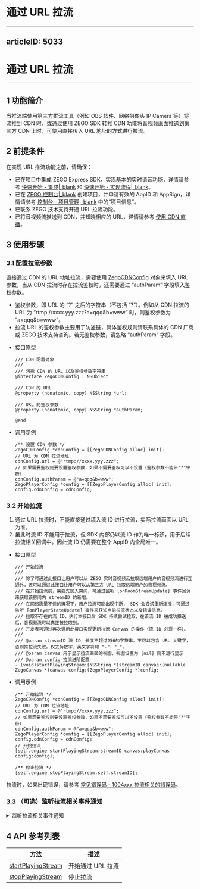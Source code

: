 # 通过 URL 拉流
---
articleID: 5033
---
# 通过 URL 拉流

---

## 1 功能简介

当推流端使用第三方推流工具（例如 OBS 软件、网络摄像头 IP Camera 等）将流推到 CDN 时，或通过使用 ZEGO SDK 转推 CDN 功能将音视频画面推送到第三方 CDN 上时，可使用直接传入 URL 地址的方式进行拉流。

## 2 前提条件

在实现 URL 推流功能之前，请确保：

- 已在项目中集成 ZEGO Express SDK，实现基本的实时语音功能，详情请参考 [快速开始 - 集成\|_blank](!ExpressAudioSDK-Integration/SDK_Integration) 和 [快速开始 - 实现流程\|_blank](!ExpressAudioSDK-Integration/Solution_Implementation)。
- 已在 [ZEGO 控制台\|_blank](https://console.zego.im) 创建项目，并申请有效的 AppID 和 AppSign，详情请参考 [控制台 - 项目管理\|_blank](#12107) 中的“项目信息”。
- 已联系 ZEGO 技术支持开通 URL 拉流功能。   
- 已将音视频流推送到 CDN，并知晓相应的 URL，详情请参考 [使用 CDN 直播](!ExpressVideoSDK-Publisher_Player_Advanced/RelayToCDN)。


## 3 使用步骤

### 3.1 配置拉流参数

直接通过 CDN 的 URL 地址拉流，需要使用 [ZegoCDNConfig](@-ZegoCDNConfig) 对象来填入 URL 参数，当从 CDN 拉流时存在拉流鉴权时，还需要通过 “authParam” 字段填入鉴权参数。

<div class="mk-hint">

- 鉴权参数，即 URL 的 “?” 之后的字符串（不包括 “?”）。例如从 CDN 拉流的 URL 为 “rtmp://xxxx.yyy.zzz?a=qqq&b=www” 时，则鉴权参数为 “a=qqq&b=www”。  
- 拉流 URL 的鉴权参数主要用于防盗链，具体鉴权规则请联系具体的 CDN 厂商或 ZEGO 技术支持咨询。若无鉴权参数，请忽略 “authParam” 字段。
</div>  


- 接口原型

    ```objc
    /// CDN 配置对象
    ///
    /// 包括 CDN 的 URL 以及鉴权参数字符串
    @interface ZegoCDNConfig : NSObject

    /// CDN 的 URL
    @property (nonatomic, copy) NSString *url;

    /// URL 的鉴权参数
    @property (nonatomic, copy) NSString *authParam;

    @end
    ```

- 调用示例

    ```objc
    /** 设置 CDN 参数 */
    ZegoCDNConfig *cdnConfig = [[ZegoCDNConfig alloc] init];
    // URL 为 CDN 拉流地址
    cdnConfig.url = @"rtmp://xxxx.yyy.zzz";
    // 如果需要鉴权则要设置鉴权参数，如果不需要鉴权可以不设置（鉴权参数不能带"?"字符）
    cdnConfig.authParam = @"a=qqq&b=www";
    ZegoPlayerConfig *config = [[ZegoPlayerConfig alloc] init];
    config.cdnConfig = cdnConfig;
    ```

### 3.2 开始拉流

<div class="mk-warning">

1. 通过 URL 拉流时，不能直接通过填入流 ID 进行拉流，实际拉流画面以 URL 为准。
2. 虽此时流 ID 不能用于拉流，但 SDK 内部仍以流 ID 作为唯一标识，用于后续拉流相关回调中。因此流 ID 仍需要在整个 AppID 内全局唯一。  
</div> 

- 接口原型

    ```objc
    /// 开始拉流
    ///
    /// 除了可通过此接口让用户可以从 ZEGO 实时音视频云拉取远端用户的音视频流进行互通外，还可以通过此接口让用户可以从第三方 URL 拉取远端用户的音视频流。
    /// 在开始拉流前，需要先加入房间，可通过监听 [onRoomStreamUpdate] 事件回调来获取该房间内 streamID 的新增。
    /// 在网络质量不佳的情况下，用户拉流可能出现中断， SDK 会尝试重新连接，可通过监听 [onPlayerStateUpdate] 事件来获知当前拉流状态以及错误信息。
    /// 拉取不存在的流 ID，执行本接口后 SDK 持续尝试拉取，在该流 ID 被成功推送后，音视频流可以真正被拉取到。
    /// 开发者可通过再次调用此接口实现更新拉流 Canvas 的操作（流 ID 必须一样）。
    ///
    /// @param streamID 流 ID，长度不超过256的字符串。不可以包含 URL 关键字，否则推拉流失败。仅支持数字、英文字符和 "-"、"_"。
    /// @param canvas 用于显示拉流画面的视图，视图设置为 [nil] 则不进行显示
    /// @param config 拉流进阶配置
    - (void)startPlayingStream:(NSString *)streamID canvas:(nullable ZegoCanvas *)canvas config:(ZegoPlayerConfig *)config;
    ```

- 调用示例

    ```objc
    /** 开始拉流 */
    ZegoCDNConfig *cdnConfig = [[ZegoCDNConfig alloc] init];
    // URL 为 CDN 拉流地址
    cdnConfig.url = @"rtmp://xxxx.yyy.zzz";
    // 如果需要鉴权则要设置鉴权参数，如果不需要鉴权可以不设置（鉴权参数不能带"?"字符）
    cdnConfig.authParam = @"a=qqq&b=www";
    ZegoPlayerConfig *config = [[ZegoPlayerConfig alloc] init];
    config.cdnConfig = cdnConfig;
    // 开始拉流
    [self.engine startPlayingStream:streamID canvas:playCanvas config:config];

    /** 停止拉流 */
    [self.engine stopPlayingStream:self.streamID];
    ```

拉流时，如果出现错误，请参考 [常见错误码 - 1004xxx 拉流相关的错误码](4377#5)。



### 3.3 （可选）监听拉流相关事件通知

<details class="zg-primary">
    <summary>监听拉流相关事件通知</summary>

可以通过 [onPlayerStateUpdate](@onPlayerStateUpdate) 来监听从 CDN 拉流的结果。

<div class="mk-warning">

如果不是使用 ZEGO SDK 进行推流，而是使用第三方推流工具直接进行推流、但是使用 ZEGO SDK 进行拉流，这种场景下推流方没有使用 ZEGO SDK 加入房间，拉流方默认收不到 [onRoomStreamUpdate](@onRoomStreamUpdate) 的回调，可以使用 [后台流增加](#1333) 与 [后台流删除](#1331) 的功能，让拉流端可以收到 [onRoomStreamUpdate](@onRoomStreamUpdate) 的回调。
</div> 

- 接口原型

    ```objc
    /// 拉流状态变更回调
    ///
    /// 在拉流成功后，可以通过该回调接口获取拉流状态变更的通知。
    /// 开发者可根据 state 参数是否在 [正在请求拉流状态] 来大体判断用户的拉流网络情况。
    ///
    /// @param state 拉流状态
    /// @param errorCode 拉流状态变更对应的错误码。请参考常见错误码文档 [https://doc-zh.zego.im/zh/4377.html]
    /// @param extendedData 扩展信息
    /// @param streamID 流 ID
    - (void)onPlayerStateUpdate:(ZegoPlayerState)state errorCode:(int)errorCode extendedData:(nullable NSDictionary *)extendedData streamID:(NSString *)streamID;

    ```

- 调用示例

    ```objc
    @implementation xx
    - (void)onPlayerStateUpdate:(ZegoPlayerState)state errorCode:(int)errorCode extendedData:(NSDictionary *)extendedData streamID:(NSString *)streamID {
        /** 调用拉流接口成功后，当拉流器状态发生变更，如出现网络中断导致推流异常等情况，SDK在重试拉流的同时，会通过该回调通知 */
        // 1. 当收到该回调通知且 state 为 ZegoPlayerStatePlaying = 2时，表示拉流成功
        // 2. 当收到该回调通知且 state 为 ZegoPlayerStatePlayRequesting = 1时，表示可能是正在拉流或者由于网络中断等原因导致 SDK 正在重试拉流
        // 3. 当收到该回调通知且 state 为 ZegoPlayerStateNoPlay = 0时，表示拉流停止
        // 4. 通过URL拉流时，回调参数中的stream_id即为调用拉流API时的流ID，用于唯一标识当次拉流事件。
    }

    // 重写的其他回调
    ...
    @end
    [self.engine setEventHandler:self];
    ```

</details>


## 4 API 参考列表

| 方法 | 描述 |
|-------|--------|
| [startPlayingStream](@startPlayingStream) | 开始通过 URL 拉流 |
| [stopPlayingStream ](@stopPlayingStream) | 停止拉流 |

